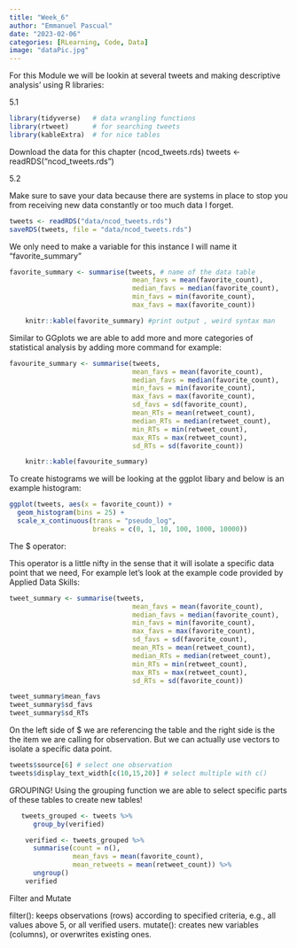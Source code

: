 ```yaml
---
title: "Week_6"
author: "Emmanuel Pascual"
date: "2023-02-06"
categories: [RLearning, Code, Data]
image: "dataPic.jpg"
---
```


For this Module we will be lookin at several tweets and making descriptive analysis' using R libraries:

5.1

```r
library(tidyverse)   # data wrangling functions
library(rtweet)      # for searching tweets
library(kableExtra)  # for nice tables
```

Download the data for this chapter (ncod_tweets.rds) tweets \<- readRDS("ncod_tweets.rds")

5.2



Make sure to save your data because there are systems in place to stop you from receiving new data constantly or too much data I forget.

```r
tweets <- readRDS("data/ncod_tweets.rds")
saveRDS(tweets, file = "data/ncod_tweets.rds")


```

We only need to make a variable for this instance I will name it "favorite_summary"

```r
favorite_summary <- summarise(tweets, # name of the data table
                               mean_favs = mean(favorite_count),
                               median_favs = median(favorite_count),
                               min_favs = min(favorite_count),
                               max_favs = max(favorite_count))

    knitr::kable(favorite_summary) #print output , weird syntax man
```

Similar to GGplots we are able to add more and more categories of statistical analysis by adding more command for example:

```r
favourite_summary <- summarise(tweets,
                               mean_favs = mean(favorite_count),
                               median_favs = median(favorite_count),
                               min_favs = min(favorite_count),
                               max_favs = max(favorite_count),
                               sd_favs = sd(favorite_count),
                               mean_RTs = mean(retweet_count),
                               median_RTs = median(retweet_count),
                               min_RTs = min(retweet_count),
                               max_RTs = max(retweet_count),
                               sd_RTs = sd(favorite_count))

    knitr::kable(favourite_summary)
```

To create histograms we will be looking at the ggplot libary and below is an example histogram:

```r
ggplot(tweets, aes(x = favorite_count)) + 
  geom_histogram(bins = 25) + 
  scale_x_continuous(trans = "pseudo_log", 
                     breaks = c(0, 1, 10, 100, 1000, 10000))

```

The \$ operator:

This operator is a little nifty in the sense that it will isolate a specific data point that we need, For example let's look at the example code provided by Applied Data Skills:

```r
tweet_summary <- summarise(tweets,
                               mean_favs = mean(favorite_count),
                               median_favs = median(favorite_count),
                               min_favs = min(favorite_count),
                               max_favs = max(favorite_count),
                               sd_favs = sd(favorite_count),
                               mean_RTs = mean(retweet_count),
                               median_RTs = median(retweet_count),
                               min_RTs = min(retweet_count),
                               max_RTs = max(retweet_count),
                               sd_RTs = sd(favorite_count))

tweet_summary$mean_favs
tweet_summary$sd_favs
tweet_summary$sd_RTs
```

On the left side of \$ we are referencing the table and the right side is the the item we are calling for observation. But we can actually use vectors to isolate a specific data point.

```r
tweets$source[6] # select one observation
tweets$display_text_width[c(10,15,20)] # select multiple with c()

```

GROUPING! Using the grouping function we are able to select specific parts of these tables to create new tables!

```r
   tweets_grouped <- tweets %>%
      group_by(verified)

    verified <- tweets_grouped %>%
      summarise(count = n(),
                mean_favs = mean(favorite_count),
                mean_retweets = mean(retweet_count)) %>%
      ungroup()
    verified

```

Filter and Mutate

filter(): keeps observations (rows) according to specified criteria, e.g., all values above 5, or all verified users. mutate(): creates new variables (columns), or overwrites existing ones.
